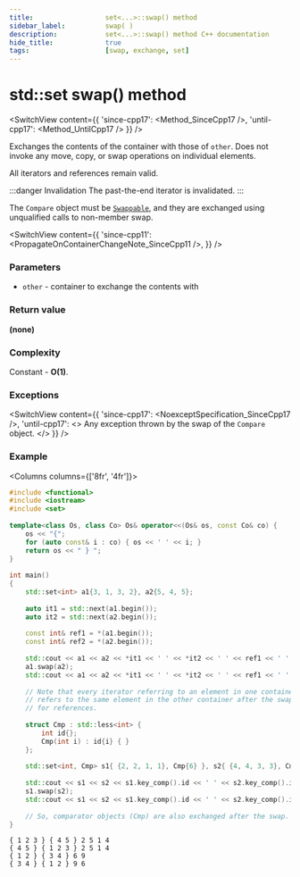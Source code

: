 ```yaml
---
title:					set<...>::swap() method
sidebar_label:			swap( )
description:			set<...>::swap() method C++ documentation
hide_title:				true
tags:					[swap, exchange, set]
---
```



<!----------------- Codes ---------------------->

<!-- swap() -->



# std::set swap() method

<SwitchView content={{
    'since-cpp17': <Method_SinceCpp17 />,
    'until-cpp17': <Method_UntilCpp17 />
    }} />

Exchanges the contents of the container with those of `other`. Does not invoke any move, copy, or swap operations on individual elements.

All iterators and references remain valid. 

:::danger Invalidation
The past-the-end iterator is invalidated.
:::

The `Compare` object must be [`Swappable`](/docs/named_req/Swappable), and they are exchanged using unqualified calls to non-member swap.

<SwitchView content={{
    'since-cpp11': <PropagateOnContainerChangeNote_SinceCpp11 />,
    }} />

### Parameters

 - `other` - container to exchange the contents with

### Return value

**(none)**

### Complexity

Constant - **O(1)**.

### Exceptions

<SwitchView content={{
    'since-cpp17': <NoexceptSpecification_SinceCpp17 />,
    'until-cpp17': <>
        Any exception thrown by the swap of the <code>Compare</code> object.
    </>
    }} />

### Example

<Columns columns={['8fr', '4fr']}>
<div>

```cpp title='Main.cpp' showLineNumbers
#include <functional>
#include <iostream>
#include <set>
 
template<class Os, class Co> Os& operator<<(Os& os, const Co& co) {
    os << "{";
    for (auto const& i : co) { os << ' ' << i; }
    return os << " } ";
}
 
int main()
{
    std::set<int> a1{3, 1, 3, 2}, a2{5, 4, 5};
 
    auto it1 = std::next(a1.begin());
    auto it2 = std::next(a2.begin());
 
    const int& ref1 = *(a1.begin());
    const int& ref2 = *(a2.begin());
 
    std::cout << a1 << a2 << *it1 << ' ' << *it2 << ' ' << ref1 << ' ' << ref2 << '\n';
    a1.swap(a2);
    std::cout << a1 << a2 << *it1 << ' ' << *it2 << ' ' << ref1 << ' ' << ref2 << '\n';
 
    // Note that every iterator referring to an element in one container before the swap
    // refers to the same element in the other container after the swap. Same is true
    // for references.
 
    struct Cmp : std::less<int> {
        int id{};
        Cmp(int i) : id{i} { }
    };
 
    std::set<int, Cmp> s1{ {2, 2, 1, 1}, Cmp{6} }, s2{ {4, 4, 3, 3}, Cmp{9} };
 
    std::cout << s1 << s2 << s1.key_comp().id << ' ' << s2.key_comp().id << '\n';
    s1.swap(s2);
    std::cout << s1 << s2 << s1.key_comp().id << ' ' << s2.key_comp().id << '\n';
 
    // So, comparator objects (Cmp) are also exchanged after the swap.
}
```

</div>
<div>

```plaintext title="Possible output"
{ 1 2 3 } { 4 5 } 2 5 1 4
{ 4 5 } { 1 2 3 } 2 5 1 4
{ 1 2 } { 3 4 } 6 9
{ 3 4 } { 1 2 } 9 6
```

</div>
</Columns>
